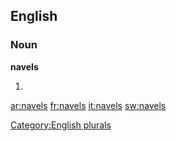 
==English==

===Noun===
'''navels'''

# {{plural of|[[navel]]}}

[[Category:English plurals]]

[[ar:navels]]
[[fr:navels]]
[[it:navels]]
[[sw:navels]]